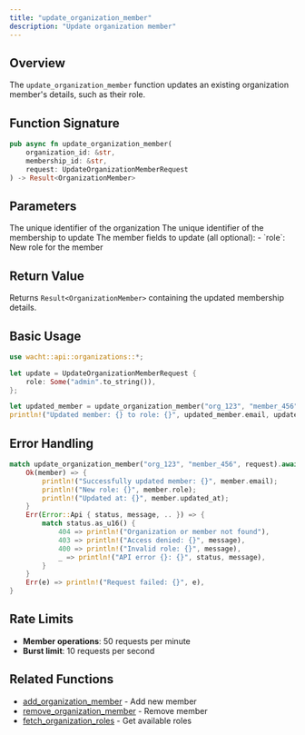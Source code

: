 ```yaml
---
title: "update_organization_member"
description: "Update organization member"
---
```


## Overview

The `update_organization_member` function updates an existing organization member's details, such as their role.

## Function Signature

```rust
pub async fn update_organization_member(
    organization_id: &str,
    membership_id: &str,
    request: UpdateOrganizationMemberRequest
) -> Result<OrganizationMember>
```

## Parameters

<ParamField path="organization_id" type="&str" required>
  The unique identifier of the organization
</ParamField>

<ParamField path="membership_id" type="&str" required>
  The unique identifier of the membership to update
</ParamField>

<ParamField path="request" type="UpdateOrganizationMemberRequest" required>
  The member fields to update (all optional):
  - `role`: New role for the member
</ParamField>

## Return Value

Returns `Result<OrganizationMember>` containing the updated membership details.

## Basic Usage

```rust
use wacht::api::organizations::*;

let update = UpdateOrganizationMemberRequest {
    role: Some("admin".to_string()),
};

let updated_member = update_organization_member("org_123", "member_456", update).await?;
println!("Updated member: {} to role: {}", updated_member.email, updated_member.role);
```

## Error Handling

```rust
match update_organization_member("org_123", "member_456", request).await {
    Ok(member) => {
        println!("Successfully updated member: {}", member.email);
        println!("New role: {}", member.role);
        println!("Updated at: {}", member.updated_at);
    }
    Err(Error::Api { status, message, .. }) => {
        match status.as_u16() {
            404 => println!("Organization or member not found"),
            403 => println!("Access denied: {}", message),
            400 => println!("Invalid role: {}", message),
            _ => println!("API error {}: {}", status, message),
        }
    }
    Err(e) => println!("Request failed: {}", e),
}
```

## Rate Limits

- **Member operations**: 50 requests per minute
- **Burst limit**: 10 requests per second

## Related Functions

- [add_organization_member](add-organization-member) - Add new member
- [remove_organization_member](remove-organization-member) - Remove member
- [fetch_organization_roles](fetch-organization-roles) - Get available roles
